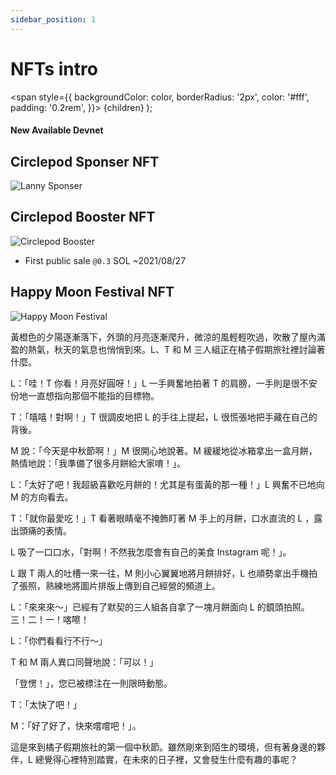 ```yaml
---
sidebar_position: 1
---
```


# NFTs intro

  <span
    style={{
      backgroundColor: color,
      borderRadius: '2px',
      color: '#fff',
      padding: '0.2rem',
    }}>
    {children}
  </span>
);

#### New Available <Highlight color="#25c2a0">Devnet</Highlight>

## Circlepod Sponser NFT

![Lanny Sponser](/img/nfts/sponsor_lanny.png)

## Circlepod Booster NFT

![Circlepod Booster](/img/nfts/booster.png)

* First public sale `@0.3` SOL ~2021/08/27

## Happy Moon Festival NFT

![Happy Moon Festival](/img/nfts/moon2021.png)

黃橙色的夕陽逐漸落下，外頭的月亮逐漸爬升，微涼的風輕輕吹過，吹散了屋內滿盈的熱氣，秋天的氣息也悄悄到來。L、T 和 M 三人組正在橘子假期旅社裡討論著什麼。

L：「哇！T 你看！月亮好圓呀！」L 一手興奮地拍著 T 的肩膀，一手則是很不安份地一直想指向那個不能指的目標物。

T：「嘻嘻！對啊！」T 很調皮地把 L 的手往上提起，L 很慌張地把手藏在自己的背後。

M 說：「今天是中秋節啊！」M 很開心地說著。M 緩緩地從冰箱拿出一盒月餅，熱情地說：「我準備了很多月餅給大家唷！」。

L：「太好了吧！我超級喜歡吃月餅的！尤其是有蛋黃的那一種！」L 興奮不已地向 M 的方向看去。

T：「就你最愛吃！」T 看著眼睛毫不掩飾盯著 M 手上的月餅，口水直流的 L ，露出頭痛的表情。

L 吸了一口口水，「對啊！不然我怎麼會有自己的美食 Instagram 呢！」。

L 跟 T 兩人的吐槽一來一往，M 則小心翼翼地將月餅排好，L 也順勢拿出手機拍了張照，熟練地將圖片排版上傳到自己經營的頻道上。

L：「來來來～」已經有了默契的三人組各自拿了一塊月餅面向 L 的鏡頭拍照。三！二！一！喀嚓！

L：「你們看看行不行～」

T 和 M 兩人異口同聲地說：「可以！」

「登愣！」，您已被標注在一則限時動態。

T：「太快了吧！」

M：「好了好了，快來嚐嚐吧！」。

這是來到橘子假期旅社的第一個中秋節。雖然剛來到陌生的環境，但有著身邊的夥伴，L 總覺得心裡特別踏實，在未來的日子裡，又會發生什麼有趣的事呢？
